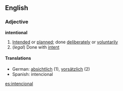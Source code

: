==English==
===Adjective===
'''intentional'''
#[[Intend]]ed or [[plann]]ed; done [[deliberately]] or [[voluntarily]]
#(''legal'') Done with [[intent]]

====Translations====
*German: [[absichtlich]] (1), [[vorsätzlich]] (2)
*Spanish: intencional

[[es:intencional]]